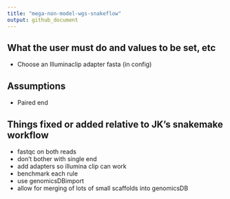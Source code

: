 ```yaml
---
title: "mega-non-model-wgs-snakeflow"
output: github_document
---
```



## What the user must do and values to be set, etc

* Choose an Illuminaclip adapter fasta (in config)



## Assumptions

* Paired end


## Things fixed or added relative to JK's snakemake workflow

* fastqc on both reads
* don't bother with single end
* add adapters so illumina clip can work
* benchmark each rule
* use genomicsDBimport
* allow for merging of lots of small scaffolds into genomicsDB
